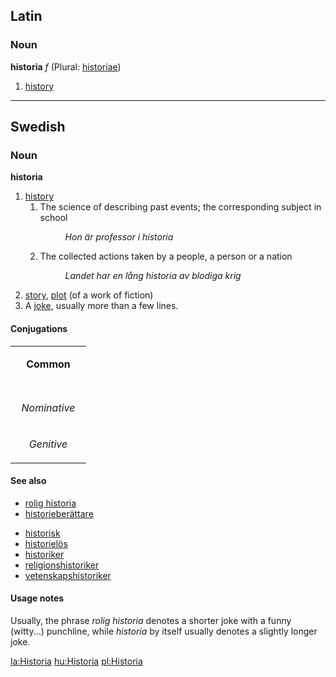 ==Latin==
===Noun===
'''historia''' ''f'' (Plural: [[historiae]])

#[[history]]
----
==Swedish==
===Noun===
'''historia''' 
#[[history]]
##The science of describing past events; the corresponding subject in school
##:''Hon är professor i historia''
##The collected actions taken by a people, a person or a nation
##:''Landet har en lång historia av blodiga krig''
#[[story]], [[plot]] (of a work of fiction)
#A [[joke]], usually more than a few lines. 

====Conjugations====
{| border=1 cellspacing=0 
| bgcolor=#FFFFF0 colspan=5 align=center | '''Common''' 
|- 
|- bgcolor=#FFFFF0 align=center 
! rowspan=2 | 
| colspan=2 width=105 | ''Singular'' 
| colspan=2 | ''Plural'' 
|- bgcolor=#FFFFF0 align=center 
| width=105 | ''Indefinite'' 
| width=105 | ''Definite'' 
| width=105 | ''Indefinite'' 
|  width=105 | ''Definite'' 
|- align=center 
| width=105 bgcolor=#FFFFF0 | ''Nominative'' 
| [[historia]] 
| [[historian]] 
| [[historior]] 
| [[historiorna]] 
|- align=center 
| width=105 bgcolor=#FFFFF0 | ''Genitive'' 
| [[historias]] 
| [[historians]] 
| [[historiors]] 
| [[historiornas]]
|} 

====See also====
*[[rolig historia]]
*[[historieberättare]]

*[[historisk]]
*[[historielös]]
*[[historiker]]
*[[religionshistoriker]]
*[[vetenskapshistoriker]]

====Usage notes====
Usually, the phrase ''rolig historia'' denotes a shorter joke with a funny (witty...) punchline, while ''historia'' by itself usually denotes a slightly longer joke.

[[la:Historia]]
[[hu:Historia]]
[[pl:Historia]]